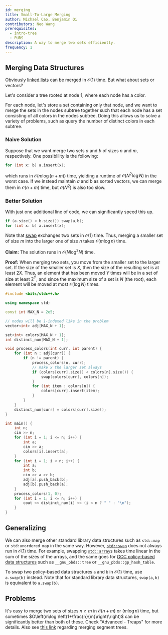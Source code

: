 ---
id: merging
title: Small-To-Large Merging
author: Michael Cao, Benjamin Qi
contributors: Neo Wang
prerequisites:
  - intro-tree
  - PURS
description: A way to merge two sets efficiently.
frequency: 1
---

<Resources>
	<Resource source="CPH" title="18.4 - Merging Data Structures" />
	<Resource
		source="CF"
		title="Arpa - Sack (DSU on Tree)"
		url="44351"
	 />
	<Resource
		source="CF"
		title="tuwuna - Explaining DSU on Trees"
		url="67696"
	 />
</Resources>

## Merging Data Structures

Obviously [linked lists](http://www.cplusplus.com/reference/list/list/splice/)
can be merged in $\mathcal{O}(1)$ time. But what about sets or vectors?

<FocusProblem problem="sam" />

Let's consider a tree rooted at node $1$, where each node has a color.

For each node, let's store a set containing only that node, and we want to merge
the sets in the nodes subtree together such that each node has a set consisting
of all colors in the nodes subtree. Doing this allows us to solve a variety of
problems, such as query the number of distinct colors in each subtree.

### Naive Solution

Suppose that we want merge two sets $a$ and $b$ of sizes $n$ and $m$,
respectively. One possiblility is the following:

```cpp
for (int x: b) a.insert(x);
```

which runs in $\mathcal{O}(m\log (n+m))$ time, yielding a runtime of
$\mathcal{O}(N^2\log N)$ in the worst case. If we instead maintain $a$ and $b$
as sorted vectors, we can merge them in $\mathcal{O}(n+m)$ time, but
$\mathcal{O}(N^2)$ is also too slow.

### Better Solution

With just one additional line of code, we can significantly speed this up.

```cpp
if (a.size() < b.size()) swap(a,b);
for (int x: b) a.insert(x);
```

Note that [swap](http://www.cplusplus.com/reference/utility/swap/) exchanges two
sets in $\mathcal{O}(1)$ time. Thus, merging a smaller set of size $m$ into the
larger one of size $n$ takes $\mathcal{O}(m\log n)$ time.

**Claim:** The solution runs in $\mathcal{O}(N\log^2N)$ time.

**Proof:** When merging two sets, you move from the smaller set to the larger
set. If the size of the smaller set is $X$, then the size of the resulting set
is at least $2X$. Thus, an element that has been moved $Y$ times will be in a
set of size at least $2^Y$, and since the maximum size of a set is $N$ (the
root), each element will be moved at most $\mathcal{O}(\log N$) times.

<Spoiler title="Full Code">

```cpp
#include <bits/stdc++.h>

using namespace std;

const int MAX_N = 2e5;

// nodes will be 1-indexed like in the problem
vector<int> adj[MAX_N + 1];

set<int> colors[MAX_N + 1];
int distinct_num[MAX_N + 1];

void process_colors(int curr, int parent) {
	for (int n : adj[curr]) {
		if (n != parent) {
			process_colors(n, curr);
			// make x the larger set always
			if (colors[curr].size() < colors[n].size()) {
				swap(colors[curr], colors[n]);
			}
			for (int item : colors[n]) {
				colors[curr].insert(item);
			}
		}
	}
	distinct_num[curr] = colors[curr].size();
}

int main() {
	int n;
	cin >> n;
	for (int i = 1; i <= n; i++) {
		int a;
		cin >> a;
		colors[i].insert(a);
	}
	for (int i = 1; i < n; i++) {
		int a;
		int b;
		cin >> a >> b;
		adj[a].push_back(b);
		adj[b].push_back(a);
	}
	process_colors(1, 0);
	for (int i = 1; i <= n; i++) {
		cout << distinct_num[i] << (i < n ? " " : "\n");
	}
}
```

</Spoiler>

## Generalizing

We can also merge other standard library data structures such as `std::map` or
`std:unordered_map` in the same way. However,
[`std::swap`](https://en.cppreference.com/w/cpp/algorithm/swap) does not always
run in $\mathcal{O}(1)$ time. For example, swapping
[`std::array`](http://www.cplusplus.com/reference/array/array/swap/)s takes time
linear in the sum of the sizes of the arrays, and the same goes for
[GCC policy-based data structures](https://codeforces.com/blog/entry/11080) such
as `__gnu_pbds::tree` or `__gnu_pbds::gp_hash_table`.

To swap two policy-based data structures `a` and `b` in $\mathcal{O}(1)$ time,
use `a.swap(b)` instead. Note that for standard library data structures,
`swap(a,b)` is equivalent to `a.swap(b)`.

## Problems

<Problems problems="general" />

<Optional title="Faster Merging">

It's easy to merge two sets of sizes $n\ge m$ in $\mathcal{O}(n+m)$ or
$(m\log n)$ time, but sometimes $O\left(m\log \left(1+\frac{n}{m}\right)\right)$
can be significantly better than both of these. Check "Advanced - Treaps" for
more details. Also see [this link](https://codeforces.com/blog/entry/49446)
regarding merging segment trees.

</Optional>

